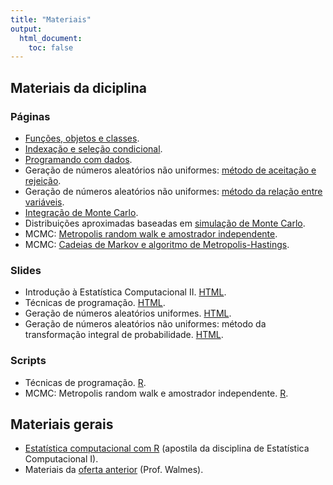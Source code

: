 ```yaml
---
title: "Materiais"
output:
  html_document:
    toc: false
---
```


## Materiais da diciplina

### Páginas

- [Funções, objetos e classes](objetos-classes.html).
- [Indexação e seleção condicional](indexacao-selecao.html).
- [Programando com dados](programacao.html).
- Geração de números aleatórios não uniformes: [método
  de aceitação e rejeição](04_RNG_aceitacao.html).
- Geração de números aleatórios não uniformes: [método
 da relação entre variáveis](05_RNG_transform.html).
- [Integração de Monte Carlo](06_MC_intro.html).
- Distribuições aproximadas baseadas em [simulação de
  Monte Carlo](07_MC_aprox.html).
- MCMC: [Metropolis random walk e amostrador
  independente](08_MCMC-1.html).
- MCMC: [Cadeias de Markov e algoritmo de
  Metropolis-Hastings](08_MCMC-2.html).

### Slides

- Introdução à Estatística Computacional II.
  [HTML](slides/00_intro.html).
- Técnicas de programação. [HTML](slides/01_tecnicas.html).
- Geração de números aleatórios uniformes.
  [HTML](slides/02_RNG_uniforme.html).
- Geração de números aleatórios não uniformes: método
  da transformação integral de probabilidade.
  [HTML](slides/03_RNG_inversa.html).

### Scripts

- Técnicas de programação. [R](slides/01_tecnicas.R).
- MCMC: Metropolis random walk e amostrador independente.
[R](scripts/08_MCMC-1.R).

## Materiais gerais

- [Estatística computacional com R](http://cursos.leg.ufpr.br/ecr/)
  (apostila da disciplina de Estatística Computacional I).
- Materiais da [oferta anterior](http://leg.ufpr.br/~walmes/ensino/EC2/)
  (Prof. Walmes).
